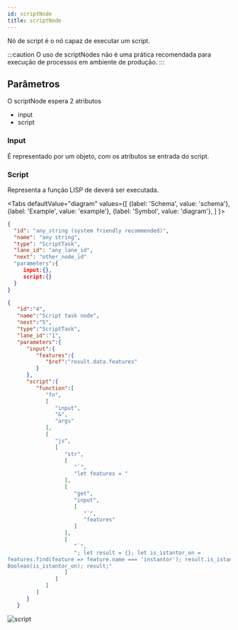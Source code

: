```yaml
---
id: scriptNode
title: scriptNode
---
```


Nó de script é o nó capaz de executar um script.

:::caution
O uso de scriptNodes não é uma prática recomendada para execução de processos em ambiente de produção.
:::

## Parâmetros

O scriptNode espera 2 atributos
+ input
+ script

### Input

É representado por um objeto, com os atributos se entrada do script.

### Script

Representa a função LISP de deverá ser executada.


<Tabs
  defaultValue="diagram"
  values={[
    {label: 'Schema', value: 'schema'},
    {label: 'Example', value: 'example'},
    {label: 'Symbol', value: 'diagram'},
  ]
}>
<TabItem value="schema">

```json
{
  "id": "any_string (system friendly recommended)",
  "name": "any string",
  "type": "ScriptTask",
  "lane_id": "any_lane_id",
  "next": "other_node_id"
  "parameters":{
     input:{},
     script:{}
  }
}
```
</TabItem>
<TabItem value="example">

```json
{
   "id":"4",
   "name":"Script task node",
   "next":"5",
   "type":"ScriptTask",
   "lane_id":"1",
   "parameters":{
      "input":{
         "features":{
            "$ref":"result.data.features"
         }
      },
      "script":{
         "function":[
            "fn",
            [
               "input",
               "&",
               "args"
            ],
            [
               "js",
               [
                  "str",
                  [
                     "`",
                     "let features = "
                  ],
                  [
                     "get",
                     "input",
                     [
                        "`",
                        "features"
                     ]
                  ],
                  [
                     "`",
                     "; let result = {}; let is_istantor_on =
features.find(feature => feature.name === 'instantor'); result.is_istantor_on =
Boolean(is_istantor_on); result;"
                  ]
               ]
            ]
         ]
      }
   }
```

</TabItem>
<TabItem value="diagram">

![script](../../../static/img/script.png)

</TabItem>
</Tabs>


